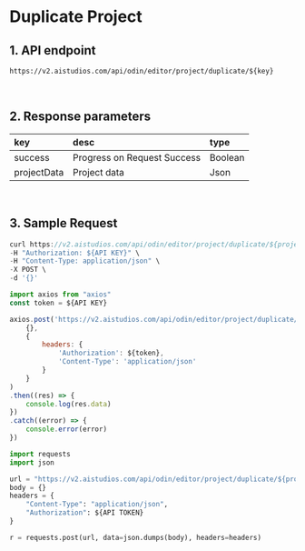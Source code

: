 # Duplicate Project

## 1. API endpoint

```http
https://v2.aistudios.com/api/odin/editor/project/duplicate/${key}
```

<br/>

## 2. Response parameters

|key|desc|type|
|:---|:---|:---|
|success|Progress on Request Success|Boolean|
|projectData|Project data|Json|


<br/>


## 3. Sample Request


<Tabs>
<TabItem value="curl" label="cURL">

```js
curl https://v2.aistudios.com/api/odin/editor/project/duplicate/${project key}  \
-H "Authorization: ${API KEY}" \
-H "Content-Type: application/json" \
-X POST \
-d '{}'
```

</TabItem>
<TabItem value="js" label="Node.js">

```js
import axios from "axios" 
const token = ${API KEY}

axios.post('https://v2.aistudios.com/api/odin/editor/project/duplicate/${project key}', 
    {},
    {
        headers: {
            'Authorization': ${token},
            'Content-Type': 'application/json'
        }
    }
)
.then((res) => {
    console.log(res.data)
})
.catch((error) => {
    console.error(error)
})
```

</TabItem>
<TabItem value="py" label="Python">

```py
import requests
import json

url = "https://v2.aistudios.com/api/odin/editor/project/duplicate/${project key}"
body = {}
headers = {
    "Content-Type": "application/json",
    "Authorization": ${API TOKEN}
}

r = requests.post(url, data=json.dumps(body), headers=headers)
```

</TabItem>
</Tabs>
